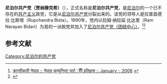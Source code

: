 {{Other uses|尼泊尔共产主义政党列表}}
'''尼泊尔共产党（贾纳穆克希）'''（{{lang-ne|नेपाल कम्युनिष्ट पार्टी (जनमुखी)}}），正式名称是'''尼泊尔共产党'''，是[[尼泊尔|尼泊尔]]的一个已不存在的[[共产主义|共产主义]]政党，它是从[[尼泊尔共产党|尼泊尔共产党]]分裂出来的。该党的领导人是拉普昌德拉·比斯塔（Rupchandra Bista）。1990年，党内以拉姆·纳拉延·比达里（Ram Narayan Bidari）为首的一派脱党并加入了[[尼泊尔共产党（团结中心）|尼泊尔共产党（团结中心）]]。<ref>[http://krantikarinepal.blogsome.com/2006/01/04/kathmandu-4/ क्रान्तीकारी नेपाल :: नेपाल कम्युनिस्ट पार्टर्ीीे इतिहास :: January :: 2006<!-- Bot generated title -->] {{webarchive|url=https://web.archive.org/web/20060212101334/http://krantikarinepal.blogsome.com/2006/01/04/kathmandu-4/ |date=2006-02-12 }}</ref><ref>{{Cite web |url=http://himalaya.socanth.cam.ac.uk/collections/journals/contributions/pdf/CNAS_20_02_07.pdf |title=存档副本 |accessdate=2013-11-06 |archive-date=2011-10-07 |archive-url=https://web.archive.org/web/20111007093736/http://himalaya.socanth.cam.ac.uk/collections/journals/contributions/pdf/CNAS_20_02_07.pdf |dead-url=no }}</ref>

==参考文献==
{{reflist}}

{{尼泊尔的共产党}}

[[Category:尼泊尔的共产党|Category:尼泊尔的共产党]]